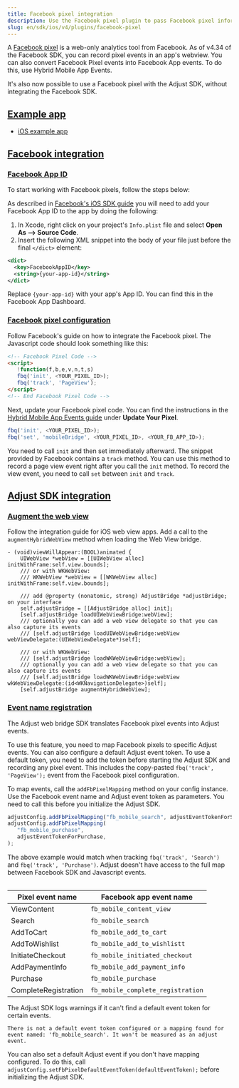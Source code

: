 ```yaml
---
title: Facebook pixel integration
description: Use the Facebook pixel plugin to pass Facebook pixel information to Adjust.
slug: en/sdk/ios/v4/plugins/facebook-pixel
---
```


A [Facebook pixel](https://www.facebook.com/business/help/952192354843755?id=1205376682832142) is a web-only analytics tool from Facebook. As of v4.34 of the Facebook SDK, you can record pixel events in an app's webview. You can also convert Facebook Pixel events into Facebook App events. To do this, use Hybrid Mobile App Events.

It's also now possible to use a Facebook pixel with the Adjust SDK, without integrating the Facebook SDK.

## [Example app](example-app)

-  [iOS example app](https://github.com/adjust/ios_sdk/tree/master/examples/AdjustExample-FbPixel)

## [Facebook integration](facebook-integration)

### [Facebook App ID](facebook-app-id)

To start working with Facebook pixels, follow the steps below:

As described in [Facebook's iOS SDK guide](https://developers.facebook.com/docs/ios/getting-started/#xcode) you will need to add your Facebook App ID to the app by doing the following:

1. In Xcode, right click on your project's `Info.plist` file and select **Open As --> Source Code**.
2. Insert the following XML snippet into the body of your file just before the final `</dict>` element:

<CodeBlock title="Info.plist">

```xml
<dict>
  <key>FacebookAppID</key>
  <string>{your-app-id}</string>
</dict>

```

</CodeBlock>

Replace `{your-app-id}` with your app's App ID. You can find this in the Facebook App Dashboard.

### [Facebook pixel configuration](facebook-pixel-configuration)

Follow Facebook's guide on how to integrate the Facebook pixel. The Javascript code should look something like this:

```html
<!-- Facebook Pixel Code -->
<script>
   !function(f,b,e,v,n,t,s)
   fbq('init', <YOUR_PIXEL_ID>);
   fbq('track', 'PageView');
</script>
<!-- End Facebook Pixel Code -->
```

Next, update your Facebook pixel code. You can find the instructions in the [Hybrid Mobile App Events guide](https://developers.facebook.com/docs/app-events/hybrid-app-events) under **Update Your Pixel**.

```js
fbq('init', <YOUR_PIXEL_ID>);
fbq('set', 'mobileBridge', <YOUR_PIXEL_ID>, <YOUR_FB_APP_ID>);
```

<Callout type="important">

You need to call `init` and then set immediately afterward. The snippet provided by Facebook contains a `track` method. You can use this method to record a page view event right after you call the `init` method. To record the view event, you need to call `set` between `init` and `track`.

</Callout>

## [Adjust SDK integration](adjust-sdk-integration)

### [Augment the web view](augment-the-web-view)

Follow the integration guide for iOS web view apps. Add a call to the `augmentHybridWebView` method when loading the Web View bridge.

```objc
- (void)viewWillAppear:(BOOL)animated {
    UIWebView *webView = [[UIWebView alloc] initWithFrame:self.view.bounds];
    /// or with WKWebView:
    /// WKWebView *webView = [[WKWebView alloc] initWithFrame:self.view.bounds];

    /// add @property (nonatomic, strong) AdjustBridge *adjustBridge; on your interface
    self.adjustBridge = [[AdjustBridge alloc] init];
    [self.adjustBridge loadUIWebViewBridge:webView];
    /// optionally you can add a web view delegate so that you can also capture its events
    /// [self.adjustBridge loadUIWebViewBridge:webView webViewDelegate:(UIWebViewDelegate*)self];

    /// or with WKWebView:
    /// [self.adjustBridge loadWKWebViewBridge:webView];
    /// optionally you can add a web view delegate so that you can also capture its events
    /// [self.adjustBridge loadWKWebViewBridge:webView wkWebViewDelegate:(id<WKNavigationDelegate>)self];
    [self.adjustBridge augmentHybridWebView];
```

### [Event name registration](event-name-registration)

The Adjust web bridge SDK translates Facebook pixel events into Adjust events.

To use this feature, you need to map Facebook pixels to specific Adjust events. You can also configure a default Adjust event token. To use a default token, you need to add the token before starting the Adjust SDK and recording any pixel event. This includes the copy-pasted `fbq('track', 'PageView');` event from the Facebook pixel configuration.

To map events, call the `addFbPixelMapping` method on your config instance. Use the Facebook event name and Adjust event token as parameters. You need to call this before you initialize the Adjust SDK.

```js
adjustConfig.addFbPixelMapping("fb_mobile_search", adjustEventTokenForSearch);
adjustConfig.addFbPixelMapping(
   "fb_mobile_purchase",
   adjustEventTokenForPurchase,
);
```

<Callout type="note">

The above example would match when tracking `fbq('track', 'Search')` and `fbq('track', 'Purchase')`. Adjust doesn't have access to the full map between Facebook SDK and Javascript events.

</Callout>

<Table>

| Pixel event name     | Facebook app event name           |
| -------------------- | --------------------------------- |
| ViewContent          | `fb_mobile_content_view`          |
| Search               | `fb_mobile_search`                |
| AddToCart            | `fb_mobile_add_to_cart`           |
| AddToWishlist        | `fb_mobile_add_to_wishlistt`      |
| InitiateCheckout     | `fb_mobile_initiated_checkout`    |
| AddPaymentInfo       | `fb_mobile_add_payment_info`      |
| Purchase             | `fb_mobile_purchase`              |
| CompleteRegistration | `fb_mobile_complete_registration` |

</Table>

The Adjust SDK logs warnings if it can't find a default event token for certain events.

```text
There is not a default event token configured or a mapping found for event named: 'fb_mobile_search'. It won't be measured as an adjust event.
```

You can also set a default Adjust event if you don't have mapping configured. To do this, call `adjustConfig.setFbPixelDefaultEventToken(defaultEventToken);` before initializing the Adjust SDK.
